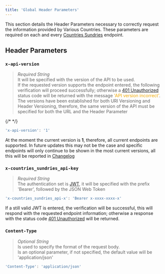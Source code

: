 ```yaml
---
title: 'Global Header Parameters'
---
```


This section details the Header Parameters necessary to correctly request the information provided by Various Countries. These parameters are required on each and every <a href="/" class="no-underline">Countries Sundries</a> endpoint.

## Header Parameters

### `x-api-version`
>_Required String_\
It will be specified with the version of the API to be used.\
If the requested version supports the endpoint entered, the following verification will proceed successfully; otherwise a <a href="https://developer.mozilla.org/en-US/docs/Web/HTTP/Status/401" target="_blank" class="no-underline"><span class="text-[#f0a802] hover:text-[#f8c554]">401 Unauthorized</span></a> status code will be returned with the message <span style="color: #f0a802;">'API version incorrect'</span>.
The versions have been established for both URI Versioning and Header Versioning, therefore, the same version of the API must be specified for both the URL and the Header Parameter

{/*
  <a href="" class="no-underline"></a>
*/}

```js
'x-api-version': '1'
```

At the moment the current version is **1**, therefore, all current endpoints are supported. In future updates this may not be the case and specific endpoints will only continue to be shown in the most current versions, all this will be reported in [Changelog](/docs/changelog/changelog)


### `x-countries_sundries_api-key`
>_Required String_\
The authentication set is <a href="https://jwt.io/" target="_blank" class="no-underline">JWT</a>, it will be specified with the prefix 'Bearer', followed by the JSON Web Token

```js
'x-countries_sundries_api-x': 'Bearer x-xxxx-xxxx-x'
```
If a still valid JWT is entered, the verification will be successful, this will respond with the requested endpoint information; otherwise a response with the status code <a href="https://developer.mozilla.org/en-US/docs/Web/HTTP/Status/401" target="_blank" class="no-underline"><span class="text-[#f0a802] hover:text-[#f8c554]">401 Unauthorized</span></a> will be returned.


### `Content-Type`
>_Optional String_\
Is used to specify the format of the request body.\
Is an optional parameter, if not specified, the default value will be 'application/json'

```js
'Content-Type': 'application/json'
```